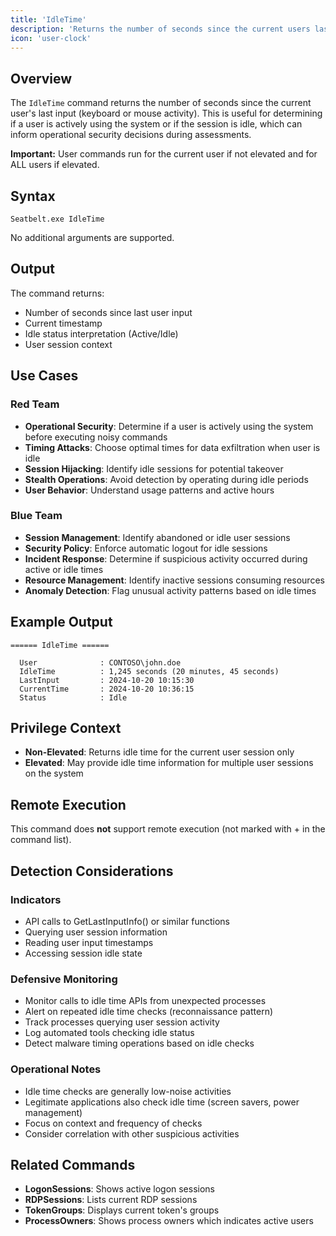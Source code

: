 ```yaml
---
title: 'IdleTime'
description: 'Returns the number of seconds since the current users last input'
icon: 'user-clock'
---
```


## Overview

The `IdleTime` command returns the number of seconds since the current user's last input (keyboard or mouse activity). This is useful for determining if a user is actively using the system or if the session is idle, which can inform operational security decisions during assessments.

**Important:** User commands run for the current user if not elevated and for ALL users if elevated.

## Syntax

```
Seatbelt.exe IdleTime
```

No additional arguments are supported.

## Output

The command returns:
- Number of seconds since last user input
- Current timestamp
- Idle status interpretation (Active/Idle)
- User session context

## Use Cases

### Red Team
- **Operational Security**: Determine if a user is actively using the system before executing noisy commands
- **Timing Attacks**: Choose optimal times for data exfiltration when user is idle
- **Session Hijacking**: Identify idle sessions for potential takeover
- **Stealth Operations**: Avoid detection by operating during idle periods
- **User Behavior**: Understand usage patterns and active hours

### Blue Team
- **Session Management**: Identify abandoned or idle user sessions
- **Security Policy**: Enforce automatic logout for idle sessions
- **Incident Response**: Determine if suspicious activity occurred during active or idle times
- **Resource Management**: Identify inactive sessions consuming resources
- **Anomaly Detection**: Flag unusual activity patterns based on idle times

## Example Output

```
====== IdleTime ======

  User              : CONTOSO\john.doe
  IdleTime          : 1,245 seconds (20 minutes, 45 seconds)
  LastInput         : 2024-10-20 10:15:30
  CurrentTime       : 2024-10-20 10:36:15
  Status            : Idle
```

## Privilege Context

- **Non-Elevated**: Returns idle time for the current user session only
- **Elevated**: May provide idle time information for multiple user sessions on the system

## Remote Execution

This command does **not** support remote execution (not marked with + in the command list).

## Detection Considerations

### Indicators
- API calls to GetLastInputInfo() or similar functions
- Querying user session information
- Reading user input timestamps
- Accessing session idle state

### Defensive Monitoring
- Monitor calls to idle time APIs from unexpected processes
- Alert on repeated idle time checks (reconnaissance pattern)
- Track processes querying user session activity
- Log automated tools checking idle status
- Detect malware timing operations based on idle checks

### Operational Notes
- Idle time checks are generally low-noise activities
- Legitimate applications also check idle time (screen savers, power management)
- Focus on context and frequency of checks
- Consider correlation with other suspicious activities

## Related Commands

- **LogonSessions**: Shows active logon sessions
- **RDPSessions**: Lists current RDP sessions
- **TokenGroups**: Displays current token's groups
- **ProcessOwners**: Shows process owners which indicates active users
